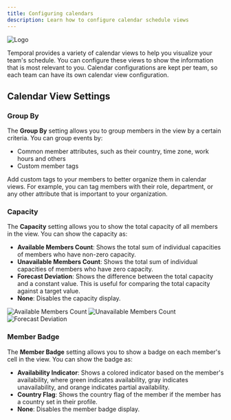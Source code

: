 ```yaml
---
title: Configuring calendars
description: Learn how to configure calendar schedule views
---
```


![Logo](../../assets/configuring-calendars.webp)

Temporal provides a variety of calendar views to help you visualize your team's schedule. You can configure these views to show the information that is most relevant to you. Calendar configurations are kept per team, so each team can have its own calendar view configuration.

## Calendar View Settings

### Group By

The **Group By** setting allows you to group members in the view by a certain criteria. You can group events by:

- Common member attributes, such as their country, time zone, work hours and others
- Custom member tags

<Aside type='tip' title='Pro Tip'>
	Add custom tags to your members to better organize them in calendar views. For example, you can tag members with their role, department, or any other attribute that is important to your organization.
</Aside>

### Capacity

The **Capacity** setting allows you to show the total capacity of all members in the view. You can show the capacity as:

- **Available Members Count**: Shows the total sum of individual capacities of members who have non-zero capacity.
- **Unavailable Members Count**: Shows the total sum of individual capacities of members who have zero capacity.
- **Forecast Deviation**: Shows the difference between the total capacity and a constant value. This is useful for comparing the total capacity against a target value.
- **None**: Disables the capacity display.

![Available Members Count](../../assets/capacity-available-members-count.webp)
![Unavailable Members Count](../../assets/capacity-unavailable-members-count.webp)
![Forecast Deviation](../../assets/capacity-forecast-deviation.webp)

### Member Badge

The **Member Badge** setting allows you to show a badge on each member's cell in the view. You can show the badge as:

- **Availability Indicator**: Shows a colored indicator based on the member's availability, where green indicates availability, gray indicates unavailability, and orange indicates partial availability.
- **Country Flag**: Shows the country flag of the member if the member has a country set in their profile.
- **None**: Disables the member badge display.